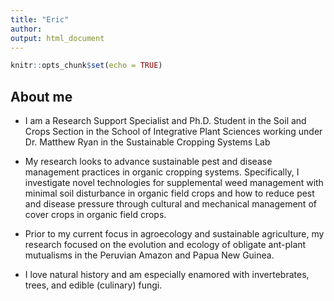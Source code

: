```yaml
---
title: "Eric"
author: 
output: html_document
---
```


```r
knitr::opts_chunk$set(echo = TRUE)
```


## About me
- I am a Research Support Specialist and Ph.D. Student in the Soil and Crops Section in the School of Integrative Plant Sciences working under Dr. Matthew Ryan in the Sustainable Cropping Systems Lab 

- My research looks to advance sustainable pest and disease management practices in organic cropping systems. Specifically, I investigate novel technologies for supplemental weed management with minimal soil disturbance in organic field crops and how to reduce pest and disease pressure through cultural and mechanical management of cover crops in organic field crops. 

- Prior to my current focus in agroecology and sustainable agriculture, my research focused on the evolution and ecology of obligate ant-plant mutualisms in the Peruvian Amazon and Papua New Guinea.  

- I love natural history and am especially enamored with invertebrates, trees, and edible (culinary) fungi.  
